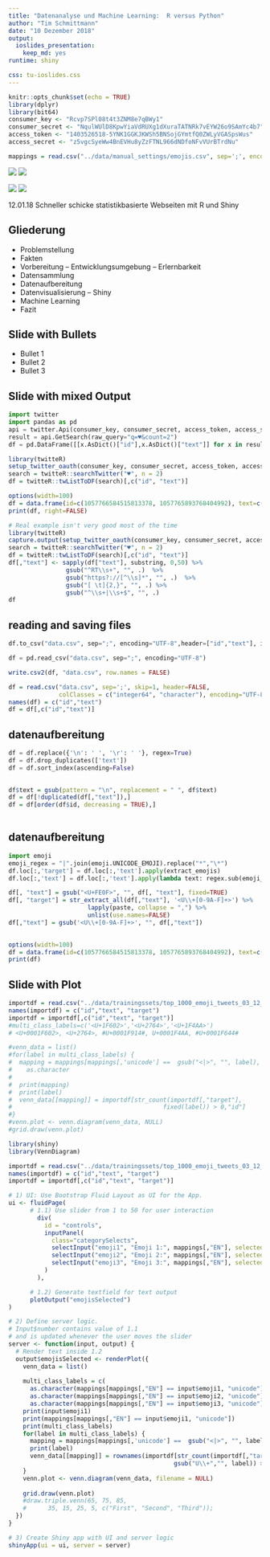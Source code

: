 ```yaml
---
title: "Datenanalyse und Machine Learning:  R versus Python"
author: "Tim Schmittmann"
date: "10 Dezember 2018"
output: 
  ioslides_presentation: 
    keep_md: yes
runtime: shiny

css: tu-ioslides.css
---
```


```r
knitr::opts_chunk$set(echo = TRUE)
library(dplyr)
library(bit64)
consumer_key <- "Rcvp7SPl08t4t3ZNM8e7qBWy1"
consumer_secret <- "NqulWUlD8KpwYiaVdRUXg1dXuraTATNRk7vEYW26o9SAmYc4b7"
access_token <- "1403526518-5YNK1GGKJKWSh5BNSojGYmtfQ0ZWLyVGASpsWus"
access_secret <- "z5vgcSyeWw4BnEVHu8yZzFTNL966dNDfoNFvVUrBTrdNu"

```
```r
mappings = read.csv("../data/manual_settings/emojis.csv", sep=';', encoding="UTF-8")
```

<div class="title-logos">
  <span class="top-logo tud-logo">![](img/logo_weiss.svg)</span>
  <span class="top-logo dd-concept-logo">![](img/logo_dresden_concept.svg)</span>
</div>

<div class="content-logos">
  <span class="top-logo tud-logo">![](img/logo_blau.svg)</span>
  <span class="top-logo dd-concept-logo">![](img/DDC-03.png)</span>
</div>

<footer>
  <span class="date">12.01.18</span>
  <span class="title">Schneller schicke statistikbasierte Webseiten mit R und Shiny</span>
  <span class="slide-nr">&nbsp;</span>
</footer>

## Gliederung

- Problemstellung
- Fakten
- Vorbereitung
-- Entwicklungsumgebung
-- Erlernbarkeit
- Datensammlung
- Datenaufbereitung
- Datenvisualisierung
-- Shiny
- Machine Learning
- Fazit


## Slide with Bullets

- Bullet 1
- Bullet 2
- Bullet 3

## Slide with mixed Output

<div>
```python
import twitter
import pandas as pd
api = twitter.Api(consumer_key, consumer_secret, access_token, access_secret)
result = api.GetSearch(raw_query="q=♥&count=2")
df = pd.DataFrame([[x.AsDict()["id"],x.AsDict()["text"]] for x in result])
```
</div>

<div>
```r
library(twitteR)
setup_twitter_oauth(consumer_key, consumer_secret, access_token, access_secret)
search = twitteR::searchTwitter("♥", n = 2)
df = twitteR::twListToDF(search)[,c("id", "text")]
```
</div>
<div>
```r
options(width=100)
df = data.frame(id=c(1057766584515813378, 1057765893768404992), text=c("Wenn das Herz liebt ♥✌", "☺ Gute Nacht Köln♥♥"))
print(df, right=FALSE)
```
</div>
```r
# Real example isn't very good most of the time
library(twitteR)
capture.output(setup_twitter_oauth(consumer_key, consumer_secret, access_token, access_secret), file='NUL')
search = twitteR::searchTwitter("♥", n = 2)
df = twitteR::twListToDF(search)[,c("id", "text")]
df[,"text"] <- sapply(df["text"], substring, 0,50) %>%
                gsub("^RT\\s+", "", .)  %>%
                gsub("https?://[^\\s]*", "", .)  %>%
                gsub("[ \t]{2,}", "", .) %>%
                gsub("^\\s+|\\s+$", "", .)
df
```

## reading and saving files

<div>
```python
df.to_csv("data.csv", sep=";", encoding="UTF-8",header=["id","text"], index=False)

df = pd.read_csv("data.csv", sep=";", encoding="UTF-8")
```
</div>

<div>
```r
write.csv2(df, "data.csv", row.names = FALSE)

df = read.csv("data.csv", sep=';', skip=1, header=FALSE, 
              colClasses = c("integer64", "character"), encoding="UTF-8")
names(df) = c("id","text")
df = df[,c("id","text")]

```
</div>

## datenaufbereitung

<div>
```python
df = df.replace({'\n': ' ', '\r': ' '}, regex=True)
df = df.drop_duplicates(['text'])
df = df.sort_index(ascending=False)
            
```
</div>

<div>
```r
df$text = gsub(pattern = "\n", replacement = " ", df$text)
df = df[!duplicated(df[,"text"]),]
df = df[order(df$id, decreasing = TRUE),]
    
```
</div>

## datenaufbereitung

<div>
```python
import emoji
emoji_regex = "|".join(emoji.UNICODE_EMOJI).replace("*","\*")
df.loc[:,'target'] = df.loc[:,'text'].apply(extract_emojis)
df.loc[:,'text'] = df.loc[:,'text'].apply(lambda text: regex.sub(emoji_regex,"",text))            
```
</div>

<div>
```r
df[, "text"] = gsub("<U+FE0F>", "", df[, "text"], fixed=TRUE)
df[, "target"] = str_extract_all(df[,"text"], '<U\\+[0-9A-F]+>') %>% 
                      lapply(paste, collapse = ",") %>%
                      unlist(use.names=FALSE) 
df[,"text"] = gsub('<U\\+[0-9A-F]+>', "", df[,"text"])
  
```
</div>
<div>
```r
options(width=100)
df = data.frame(id=c(1057766584515813378, 1057765893768404992), text=c("Wenn das Herz liebt ", "Gute Nacht Köln"), target=c("♥,✌","☺,♥,♥"))
print(df)
```
</div>

## Slide with Plot
```r
importdf = read.csv("../data/trainingssets/top_1000_emoji_tweets_03_12_18_6_labels_mapped.csv", sep=';', skip=1, header=FALSE, colClasses = c("integer64", "character", "character"), encoding="UTF-8")
names(importdf) = c("id","text", "target")
importdf = importdf[,c("id","text", "target")]
#multi_class_labels=c('<U+1F602>','<U+2764>','<U+1F4AA>')
# <U+0001F602>, <U+2764>, #U+0001F914#, U+0001F4AA, #U+0001F644#

#venn_data = list()
#for(label in multi_class_labels) {
#  mapping = mappings[mappings[,'unicode'] ==  gsub("<|>", "", label),'EN'] %>%
#    as.character
#    
#  print(mapping)
#  print(label)
#  venn_data[[mapping]] = importdf[str_count(importdf[,"target"],
#                                          fixed(label)) > 0,"id"]
#}
#venn.plot <- venn.diagram(venn_data, NULL)
#grid.draw(venn.plot)
```

```r
library(shiny)
library(VennDiagram)

importdf = read.csv("../data/trainingssets/top_1000_emoji_tweets_03_12_18_6_labels_mapped.csv", sep=';', skip=1, header=FALSE, colClasses = c("integer64", "character", "character"), encoding="UTF-8")
names(importdf) = c("id","text", "target")
importdf = importdf[,c("id","text", "target")]

# 1) UI: Use Bootstrap Fluid Layout as UI for the App.  
ui <- fluidPage(
      # 1.1) Use slider from 1 to 50 for user interaction
        div(
          id = "controls",
          inputPanel(
            class="categorySelects",
            selectInput("emoji1", "Emoji 1:", mappings[,"EN"], selected="red heart"),
            selectInput("emoji2", "Emoji 2:", mappings[,"EN"], selected="flexed biceps"),
            selectInput("emoji3", "Emoji 3:", mappings[,"EN"], selected="face with tears of joy")
          )
        ),

      # 1.2) Generate textfield for text output
      plotOutput("emojisSelected")
)

# 2) Define server logic. 
# Input$number contains value of 1.1 
# and is updated whenever the user moves the slider 
server <- function(input, output) {
  # Render text inside 1.2
  output$emojisSelected <- renderPlot({
    venn_data = list()
      
    multi_class_labels = c(
      as.character(mappings[mappings[,"EN"] == input$emoji1, "unicode"]),
      as.character(mappings[mappings[,"EN"] == input$emoji2, "unicode"]),
      as.character(mappings[mappings[,"EN"] == input$emoji3, "unicode"]))
    print(input$emoji1)
    print(mappings[mappings[,"EN"] == input$emoji1, "unicode"])
    print(multi_class_labels)
    for(label in multi_class_labels) {
      mapping = mappings[mappings[,'unicode'] ==  gsub("<|>", "", label),'EN'] %>% as.character
      print(label)
      venn_data[[mapping]] = rownames(importdf[str_count(importdf[,"target"],
                                              gsub("U\\+","", label)) > 0,])
    }
    venn.plot <- venn.diagram(venn_data, filename = NULL)
    
    grid.draw(venn.plot)
    #draw.triple.venn(65, 75, 85, 
    #      35, 15, 25, 5, c("First", "Second", "Third"));
  })
}

# 3) Create Shiny app with UI and server logic
shinyApp(ui = ui, server = server)
```

